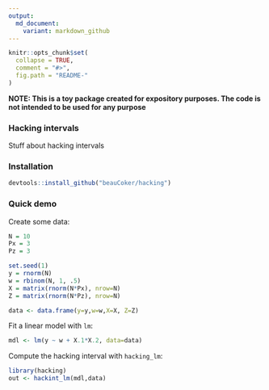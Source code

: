 ```yaml
---
output:
  md_document:
    variant: markdown_github
---
```


<!-- README.md is generated from README.Rmd. Please edit that file -->

```r
knitr::opts_chunk$set(
  collapse = TRUE,
  comment = "#>",
  fig.path = "README-"
)
```

**NOTE: This is a toy package created for expository purposes. The code is not intended to be used for any purpose**

### Hacking intervals

Stuff about hacking intervals

### Installation

```r
devtools::install_github("beauCoker/hacking")
```
  
### Quick demo

Create some data:

```r
N = 10
Px = 3
Pz = 3

set.seed(1)
y = rnorm(N)
w = rbinom(N, 1, .5)
X = matrix(rnorm(N*Px), nrow=N)
Z = matrix(rnorm(N*Pz), nrow=N)

data <- data.frame(y=y,w=w,X=X, Z=Z)
```

Fit a linear model with `lm`:

```r
mdl <- lm(y ~ w + X.1*X.2, data=data)
```

Compute the hacking interval with `hacking_lm`:

```r
library(hacking)
out <- hackint_lm(mdl,data)
```
